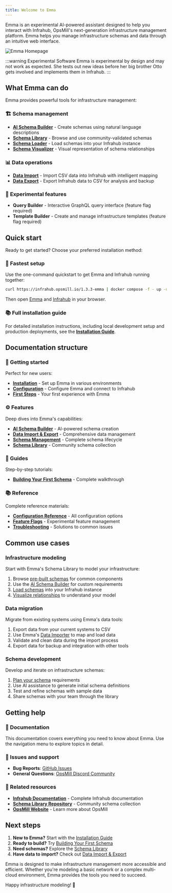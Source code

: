 ```yaml
---
title: Welcome to Emma
---
```


Emma is an experimental AI-powered assistant designed to help you interact with Infrahub, OpsMill's next-generation infrastructure management platform. Emma helps you manage infrastructure schemas and data through an intuitive web interface.

![Emma Homepage](static/home_page.png)

:::warning Experimental Software
Emma is experimental by design and may not work as expected. She tests out new ideas before her big brother Otto gets involved and implements them in Infrahub.
:::

## What Emma can do

Emma provides powerful tools for infrastructure management:

### 🏗️ **Schema management**

- **[AI Schema Builder](./features/schema-builder.mdx)** - Create schemas using natural language descriptions
- **[Schema Library](https://docs.infrahub.app/schema-library)** - Browse and use community-validated schemas
- **[Schema Loader](./features/schema-management.mdx)** - Load schemas into your Infrahub instance
- **[Schema Visualizer](./features/schema-management.mdx)** - Visual representation of schema relationships

### 📊 **Data operations**

- **[Data Import](./features/data-import-export.mdx)** - Import CSV data into Infrahub with intelligent mapping
- **[Data Export](./features/data-import-export.mdx)** - Export Infrahub data to CSV for analysis and backup

### 🔬 **Experimental features**

- **Query Builder** - Interactive GraphQL query interface (feature flag required)
- **Template Builder** - Create and manage infrastructure templates (feature flag required)

## Quick start

Ready to get started? Choose your preferred installation method:

### 🚀 **Fastest setup**

Use the one-command quickstart to get Emma and Infrahub running together:

```bash
curl https://infrahub.opsmill.io/1.3.3-emma | docker compose -f - up -d
```

Then open [Emma](http://localhost:8501) and [Infrahub](http://localhost:8000) in your browser.

### 📚 **Full installation guide**

For detailed installation instructions, including local development setup and production deployments, see the **[Installation Guide](./getting-started/installation.mdx)**.

## Documentation structure

### 🚀 Getting started

Perfect for new users:

- **[Installation](./getting-started/installation.mdx)** - Set up Emma in various environments
- **[Configuration](./getting-started/configuration.mdx)** - Configure Emma and connect to Infrahub
- **[First Steps](./getting-started/first-steps.mdx)** - Your first experience with Emma

### ⚙️ Features

Deep dives into Emma's capabilities:

- **[AI Schema Builder](./features/schema-builder.mdx)** - AI-powered schema creation
- **[Data Import & Export](./features/data-import-export.mdx)** - Comprehensive data management
- **[Schema Management](./features/schema-management.mdx)** - Complete schema lifecycle
- **[Schema Library](https://docs.infrahub.app/schema-library)** - Community schema collection

### 📖 Guides

Step-by-step tutorials:

- **[Building Your First Schema](./guides/building-your-first-schema.mdx)** - Complete walkthrough

### 📚 Reference

Complete reference materials:

- **[Configuration Reference](./reference/configuration.mdx)** - All configuration options
- **[Feature Flags](./reference/feature-flags.mdx)** - Experimental feature management
- **[Troubleshooting](./reference/troubleshooting.mdx)** - Solutions to common issues

## Common use cases

### Infrastructure modeling

Start with Emma's Schema Library to model your infrastructure:

1. Browse [pre-built schemas](https://docs.infrahub.app/schema-library) for common components
2. Use the [AI Schema Builder](./features/schema-builder.mdx) for custom requirements
3. [Load schemas](./features/schema-management.mdx) into your Infrahub instance
4. [Visualize relationships](./features/schema-management.mdx) to understand your model

### Data migration

Migrate from existing systems using Emma's data tools:

1. Export data from your current systems to CSV
2. Use Emma's [Data Importer](./features/data-import-export.mdx) to map and load data
3. Validate and clean data during the import process
4. Export data for backup and integration with other tools

### Schema development

Develop and iterate on infrastructure schemas:

1. [Plan your schema](./guides/building-your-first-schema.mdx) requirements
2. Use AI assistance to generate initial schema definitions
3. Test and refine schemas with sample data
4. Share schemas with your team through the library

## Getting help

### 📖 Documentation

This documentation covers everything you need to know about Emma. Use the navigation menu to explore topics in detail.

### 🐛 Issues and support

- **Bug Reports**: [GitHub Issues](https://github.com/opsmill/emma/issues)
- **General Questions**: [OpsMill Discord Community](https://discord.gg/opsmill)

### 🔗 Related resources

- **[Infrahub Documentation](https://docs.infrahub.app)** - Complete Infrahub documentation
- **[Schema Library Repository](https://docs.infrahub.app/schema-library)** - Community schema collection
- **[OpsMill Website](https://opsmill.com)** - Learn more about OpsMill

## Next steps

1. **New to Emma?** Start with the [Installation Guide](./getting-started/installation.mdx)
2. **Ready to build?** Try [Building Your First Schema](./guides/building-your-first-schema.mdx)
3. **Need schemas?** Explore the [Schema Library](https://docs.infrahub.app/schema-library)
4. **Have data to import?** Check out [Data Import & Export](./features/data-import-export.mdx)

Emma is designed to make infrastructure management more accessible and efficient. Whether you're modeling a basic network or a complex multi-cloud environment, Emma provides the tools you need to succeed.

Happy infrastructure modeling! 🚀